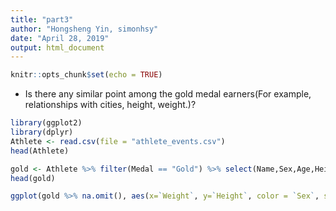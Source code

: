 ```yaml
---
title: "part3"
author: "Hongsheng Yin, simonhsy"
date: "April 28, 2019"
output: html_document
---
```


```r
knitr::opts_chunk$set(echo = TRUE)
```

- Is there any similar point among the gold medal earners(For example, relationships with cities, height, weight.)?
```r
library(ggplot2)
library(dplyr)
Athlete <- read.csv(file = "athlete_events.csv")
head(Athlete)

gold <- Athlete %>% filter(Medal == "Gold") %>% select(Name,Sex,Age,Height,Weight,Sport)
head(gold)

ggplot(gold %>% na.omit(), aes(x=`Weight`, y=`Height`, color = `Sex`, size = `Age`,group = `Sport` )) + lims(x=c(20,175),y=c(120,230))+ geom_vline(xintercept = 97.5) + geom_hline(yintercept = 175)+geom_point(position='jitter')+ theme(text = element_text(size=8)) +ggtitle("Gold medal earners")+xlab("Weight")+ylab("Height") + theme(legend.position="bottom")+ facet_wrap(~Sport)
```
